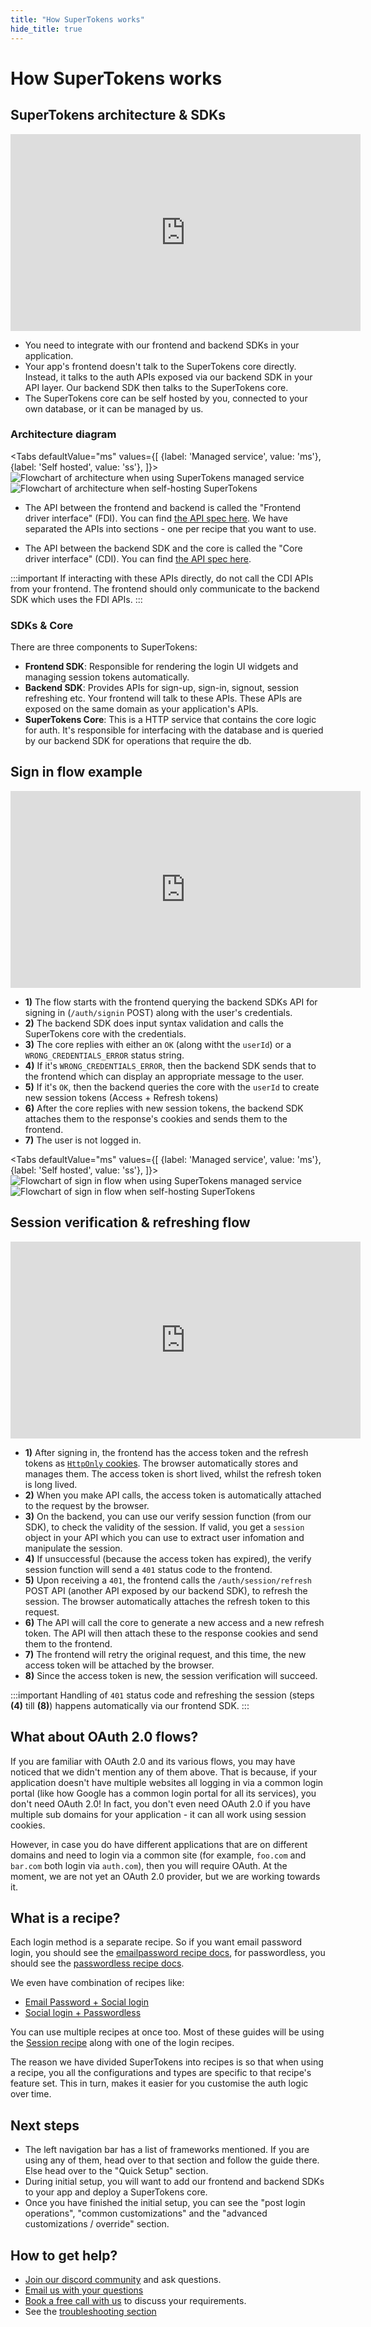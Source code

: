 ```yaml
---
title: "How SuperTokens works"
hide_title: true
---
```


<!-- COPY DOCS -->
<!-- ./community/architecture.mdx -->

# How SuperTokens works


## SuperTokens architecture & SDKs

<iframe  width="560" height="315" src="https://www.youtube.com/embed/MA5JDmUlO3E" frameborder="0" allow="accelerometer; autoplay; clipboard-write; encrypted-media; gyroscope; picture-in-picture" allowfullscreen></iframe>

- You need to integrate with our frontend and backend SDKs in your application.
- Your app's frontend doesn't talk to the SuperTokens core directly. Instead, it talks to the auth APIs exposed via our backend SDK in your API layer. Our backend SDK then talks to the SuperTokens core.
- The SuperTokens core can be self hosted by you, connected to your own database, or it can be managed by us.

### Architecture diagram

<Tabs
defaultValue="ms"
values={[
{label: 'Managed service', value: 'ms'},
{label: 'Self hosted', value: 'ss'},
]}>
<TabItem value="ms">
<img src="/img/architecture/managed_service_generic.png" alt="Flowchart of architecture when using SuperTokens managed service" />
</TabItem>
<TabItem value="ss">
<img src="/img/architecture/self_hosted_generic.png" alt="Flowchart of architecture when self-hosting SuperTokens" />
</TabItem>
</Tabs>

- The API between the frontend and backend is called the "Frontend driver interface" (FDI). You can find [the API spec here](https://supertokens.com/docs/fdi). We have separated the APIs into sections - one per recipe that you want to use.

- The API between the backend SDK and the core is called the "Core driver interface" (CDI). You can find [the API spec here](https://supertokens.com/docs/cdi).

:::important
If interacting with these APIs directly, do not call the CDI APIs from your frontend. The frontend should only communicate to the backend SDK which uses the FDI APIs.
:::


### SDKs & Core
There are three components to SuperTokens:
- **Frontend SDK**: Responsible for rendering the login UI widgets and managing session tokens automatically.
- **Backend SDK**: Provides APIs for sign-up, sign-in, signout, session refreshing etc. Your frontend will talk to these APIs. These APIs are exposed on the same domain as your application's APIs.
- **SuperTokens Core**: This is a HTTP service that contains the core logic for auth. It's responsible for interfacing with the database and is queried by our backend SDK for operations that require the db.

## Sign in flow example

<ArchitectureSignInFlowTip />

<iframe  width="560" height="315" src="https://www.youtube.com/embed/eVBkUVqUT0M" frameborder="0" allow="accelerometer; autoplay; clipboard-write; encrypted-media; gyroscope; picture-in-picture" allowfullscreen></iframe>

- **1)** The flow starts with the frontend querying the backend SDKs API for signing in (`/auth/signin` POST) along with the user's credentials.
- **2)** The backend SDK does input syntax validation and calls the SuperTokens core with the credentials.
- **3)** The core replies with either an `OK` (along witht the `userId`) or a `WRONG_CREDENTIALS_ERROR` status string.
- **4)** If it's `WRONG_CREDENTIALS_ERROR`, then the backend SDK sends that to the frontend which can display an appropriate message to the user.
- **5)** If it's `OK`, then the backend queries the core with the `userId` to create new session tokens (Access + Refresh tokens)
- **6)** After the core replies with new session tokens, the backend SDK attaches them to the response's cookies and sends them to the frontend.
- **7)** The user is not logged in.

<Tabs
defaultValue="ms"
values={[
{label: 'Managed service', value: 'ms'},
{label: 'Self hosted', value: 'ss'},
]}>
<TabItem value="ms">
<img src="/img/architecture/managed_service.png" alt="Flowchart of sign in flow when using SuperTokens managed service" />
</TabItem>
<TabItem value="ss">
<img src="/img/architecture/self_hosted.png" alt="Flowchart of sign in flow when self-hosting SuperTokens" />
</TabItem>
</Tabs>

## Session verification & refreshing flow

<iframe  width="560" height="315" src="https://www.youtube.com/embed/-wgLRjELCIw" frameborder="0" allow="accelerometer; autoplay; clipboard-write; encrypted-media; gyroscope; picture-in-picture" allowfullscreen></iframe>

- **1)** After signing in, the frontend has the access token and the refresh tokens as [`HttpOnly` cookies](https://owasp.org/www-community/HttpOnly). The browser automatically stores and manages them. The access token is short lived, whilst the refresh token is long lived.
- **2)** When you make API calls, the access token is automatically attached to the request by the browser.
- **3)** On the backend, you can use our verify session function (from our SDK), to check the validity of the session. If valid, you get a `session` object in your API which you can use to extract user infomation and manipulate the session.
- **4)** If unsuccessful (because the access token has expired), the verify session function will send a `401` status code to the frontend.
- **5)** Upon receiving a `401`, the frontend calls the `/auth/session/refresh` POST API (another API exposed by our backend SDK), to refresh the session. The browser automatically attaches the refresh token to this request.
- **6)** The API will call the core to generate a new access and a new refresh token. The API will then attach these to the response cookies and send them to the frontend.
- **7)** The frontend will retry the original request, and this time, the new access token will be attached by the browser.
- **8)** Since the access token is new, the session verification will succeed.

:::important
Handling of `401` status code and refreshing the session (steps **(4)** till **(8)**) happens automatically via our frontend SDK.
:::

## What about OAuth 2.0 flows?
If you are familiar with OAuth 2.0 and its various flows, you may have noticed that we didn't mention any of them above. That is because, if your application doesn't have multiple websites all logging in via a common login portal (like how Google has a common login portal for all its services), you don't need OAuth 2.0! In fact, you don't even need OAuth 2.0 if you have multiple sub domains for your application - it can all work using session cookies.

However, in case you do have different applications that are on different domains and need to login via a common site (for example, `foo.com` and `bar.com` both login via `auth.com`), then you will require OAuth. At the moment, we are not yet an OAuth 2.0 provider, but we are working towards it.

## What is a recipe?

Each login method is a separate recipe. So if you want email password login, you should see the [emailpassword recipe docs](/docs/emailpassword/introduction), for passwordless, you should see the [passwordless recipe docs](/docs/passwordless/introduction).

We even have combination of recipes like:
- [Email Password + Social login](/docs/thirdpartyemailpassword/introduction)
- [Social login + Passwordless](/docs/thirdpartypasswordless/introduction)

You can use multiple recipes at once too. Most of these guides will be using the [Session recipe](/docs/session/introduction) along with one of the login recipes. 

The reason we have divided SuperTokens into recipes is so that when using a recipe, you all the configurations and types are specific to that recipe's feature set. This in turn, makes it easier for you customise the auth logic over time.

## Next steps

- The left navigation bar has a list of frameworks mentioned. If you are using any of them, head over to that section and follow the guide there. Else head over to the "Quick Setup" section.
- During initial setup, you will want to add our frontend and backend SDKs to your app and deploy a SuperTokens core.
- Once you have finished the initial setup, you can see the "post login operations", "common customizations" and the "advanced customizations / override" section.

## How to get help?
- [Join our discord community](https://supertokens.com/discord) and ask questions.
- [Email us with your questions](mailto:team@supertokens.com)
- [Book a free call with us](https://supertokens.com/call-user) to discuss your requirements.
- See the [troubleshooting section](./troubleshooting/how-to-troubleshoot)